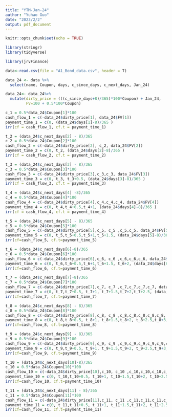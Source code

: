 ```yaml
---
title: "YTM-Jan-24"
author: "Yuhao Guo"
date: "2023/2/2"
output: pdf_document
---
```


```r
knitr::opts_chunk$set(echo = TRUE)
```

```r
library(stringr)
library(tidyverse)
```

```r
library(jrvFinance)
```

```r
data<-read.csv(file = "A1_Bond_data.csv", header = T)
```

```r
data_24 <- data %>%
  select(name, Coupon, days, c_since_days, c_next_days, Jan_24)

data_24<- data_24%>%
  mutate(dirty_price = (((c_since_days+8)/365)*100*Coupon) + Jan_24,
         FV=100 + 0.5*100*Coupon)

```

```r
c_1 = 0.5*data_24$Coupon[1]*100
cash_flow_1 = c(-data_24$dirty_price[1], data_24$FV[1])
payment_time_1 = c(0, (data_24$days[1]-8)/365 )
irr(cf = cash_flow_1, cf.t = payment_time_1)
```
```r
t_2 = (data_24$c_next_days[2] - 8)/365
c_2 = 0.5*data_24$Coupon[2]*100
cash_flow_2 = c(-data_24$dirty_price[2], c_2, data_24$FV[2])
payment_time_2 = c(0, t_2, (data_24$days[2]-8)/365 )
irr(cf = cash_flow_2, cf.t = payment_time_2)
```
```r
t_3 = (data_24$c_next_days[3] - 8)/365
c_3 = 0.5*data_24$Coupon[3]*100
cash_flow_3 = c(-data_24$dirty_price[3],c_3,c_3, data_24$FV[3])
payment_time_3 = c(0, t_3, t_3+0.5, (data_24$days[3]-8)/365 )
irr(cf = cash_flow_3, cf.t = payment_time_3)
```
```r
t_4 = (data_24$c_next_days[4] -8)/365
c_4 = 0.5*data_24$Coupon[4]*100
cash_flow_4 = c(-data_24$dirty_price[4],c_4,c_4,c_4, data_24$FV[4])
payment_time_4 = c(0, t_4,t_4+0.5,t_4+1, (data_24$days[4]-8)/365 )
irr(cf = cash_flow_4, cf.t = payment_time_4)
```
```r
t_5 = (data_24$c_next_days[5] - 8)/365
c_5 = 0.5*data_24$Coupon[5]*100
cash_flow_5 = c(-data_24$dirty_price[5],c_5, c_5 ,c_5,c_5, data_24$FV[5])
payment_time_5 = c(0, t_5,t_5+0.5,t_5+1,t_5+1.5, (data_24$days[5]-8)/365 )
irr(cf=cash_flow_5, cf.t=payment_time_5)
```
```r
t_6 = (data_24$c_next_days[6]-8)/365
c_6 = 0.5*data_24$Coupon[6]*100
cash_flow_6 = c(-data_24$dirty_price[6],c_6, c_6 ,c_6,c_6,c_6, data_24$FV[6])
payment_time_6 = c(0, t_6,t_6+0.5,t_6+1,t_6+1.5, t_6+2, (data_24$days[6]-8)/365 )
irr(cf=cash_flow_6, cf.t=payment_time_6)
```
```r
t_7 = (data_24$c_next_days[7]-8)/365
c_7 = 0.5*data_24$Coupon[7]*100
cash_flow_7 = c(-data_24$dirty_price[7],c_7, c_7 ,c_7,c_7,c_7,c_7, data_24$FV[7])
payment_time_7 = c(0, t_7,t_7+0.5, t_7+1, t_7+1.5,t_7+2,t_7+2.5, (data_24$days[7]-8)/365 )
irr(cf=cash_flow_7, cf.t=payment_time_7)
```


```r
t_8 = (data_24$c_next_days[8] - 8)/365
c_8 = 0.5*data_24$Coupon[8]*100
cash_flow_8 = c(-data_24$dirty_price[8],c_8, c_8 ,c_8,c_8,c_8,c_8,c_8, data_24$FV[8])
payment_time_8 = c(0, t_8,t_8+0.5, t_8+1, t_8+1.5,t_8+2, t_8+2.5,t_8+3, (data_24$days[8]-8)/365 )
irr(cf=cash_flow_8, cf.t=payment_time_8)
```
```r
t_9 = (data_24$c_next_days[9] - 8)/365
c_9 = 0.5*data_24$Coupon[9]*100
cash_flow_9 = c(-data_24$dirty_price[9],c_9, c_9 ,c_9,c_9,c_9,c_9,c_9,c_9,data_24$FV[9])
payment_time_9 = c(0, t_9,t_9+0.5, t_9+1, t_9+1.5,t_9+2, t_9+2.5,t_9+3,t_9+3.5, (data_24$days[9]-8)/365 )
irr(cf=cash_flow_9, cf.t=payment_time_9)
```
```r
t_10 = (data_24$c_next_days[10]-8)/365
c_10 = 0.5*data_24$Coupon[10]*100
cash_flow_10 = c(-data_24$dirty_price[10],c_10, c_10 ,c_10,c_10,c_10,c_10,c_10,c_10, c_10,data_24$FV[10])
payment_time_10 = c(0, t_10,t_10+0.5, t_10+1, t_10+1.5,t_10+2, t_10+2.5,t_10+3,t_10+3.5,t_10+4, (data_24$days[10]-8)/365 )
irr(cf=cash_flow_10, cf.t=payment_time_10)
```
```r
t_11 = (data_24$c_next_days[11] - 8)/365
c_11 = 0.5*data_24$Coupon[11]*100
cash_flow_11 = c(-data_24$dirty_price[11],c_11, c_11 ,c_11,c_11,c_11,c_11,c_11,c_11, c_11, c_11,data_24$FV[11])
payment_time_11 = c(0, t_11,t_11+0.5, t_11+1, t_11+1.5,t_11+2, t_11+2.5,t_11+3,t_11+3.5,t_11+4,t_11+4.5, (data_24$days[11]-8)/365 )
irr(cf=cash_flow_11, cf.t=payment_time_11)
```




